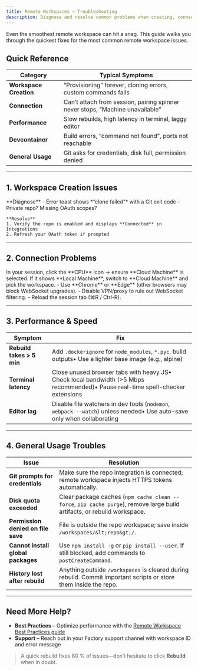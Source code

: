```yaml
---
title: Remote Workspaces – Troubleshooting
description: Diagnose and resolve common problems when creating, connecting to, or working inside a remote workspace
---
```


Even the smoothest remote workspace can hit a snag. This guide walks you through the quickest fixes for the most common remote workspace issues.

## Quick Reference

| Category               | Typical Symptoms                                                              |
| ---------------------- | ----------------------------------------------------------------------------- |
| **Workspace Creation** | “Provisioning” forever, cloning errors, custom commands fails             |
| **Connection**         | Can’t attach from session, pairing spinner never stops, “Machine unavailable” |
| **Performance**        | Slow rebuilds, high latency in terminal, laggy editor                         |
| **Devcontainer**       | Build errors, “command not found”, ports not reachable                        |
| **General Usage**      | Git asks for credentials, disk full, permission denied                        |

---

## 1. Workspace Creation Issues

<AccordionGroup>

  <Accordion title="Repository clone failed">
    **Diagnose**  
    - Error toast shows *“clone failed”* with a Git exit code  
    - Private repo? Missing OAuth scopes?

    **Resolve**
    1. Verify the repo is enabled and displays **Connected** in Integrations
    2. Refresh your OAuth token if prompted

  </Accordion>

</AccordionGroup>

---

## 2. Connection Problems

<Steps>

  <Step title="Check Machine Selector">
    In your session, click the **CPU** icon → ensure **Cloud Machine** is selected.  
    If it shows **Local Machine**, switch to **Cloud Machine** and pick the workspace.
  </Step>

  <Step title="Browser & Network">
    - Use **Chrome** or **Edge** (other browsers may block WebSocket upgrades).  
    - Disable VPN/proxy to rule out WebSocket filtering.  
    - Reload the session tab (⌘R / Ctrl-R).
  </Step>

</Steps>

---

## 3. Performance & Speed

| Symptom                   | Fix                                                                                                                              |
| ------------------------- | -------------------------------------------------------------------------------------------------------------------------------- |
| **Rebuild takes > 5 min** | Add `.dockerignore` for `node_modules`, `*.pyc`, build outputs• Use a lighter base image (e.g., alpine)                        |
| **Terminal latency**      | Close unused browser tabs with heavy JS• Check local bandwidth (>5 Mbps recommended)• Pause real-time spell-checker extensions |
| **Editor lag**            | Disable file watchers in dev tools (`nodemon`, `webpack --watch`) unless needed• Use auto-save only when collaborating         |

---

## 4. General Usage Troubles

| Issue                              | Resolution                                                                                                               |
| ---------------------------------- | ------------------------------------------------------------------------------------------------------------------------ |
| **Git prompts for credentials**    | Make sure the repo integration is connected; remote workspace injects HTTPS tokens automatically.                        |
| **Disk quota exceeded**            | Clear package caches (`npm cache clean --force`, `pip cache purge`), remove large build artifacts, or rebuild workspace. |
| **Permission denied on file save** | File is outside the repo workspace; save inside `/workspaces/&lt;repo&gt;/`.                                             |
| **Cannot install global packages** | Use `npm install -g` or `pip install --user`. If still blocked, add commands to `postCreateCommand`.                     |
| **History lost after rebuild**     | Anything outside `/workspaces` is cleared during rebuild. Commit important scripts or store them inside the repo.        |

---

## Need More Help?

- **Best Practices** – Optimize performance with the [Remote Workspace Best Practices guide](/web/machine-connection/remote-workspaces/best-practices)
- **Support** – Reach out in your Factory support channel with workspace ID and error message

> A quick rebuild fixes 80 % of issues—don’t hesitate to click **Rebuild** when in doubt.
